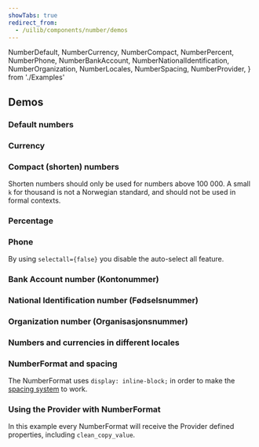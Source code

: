 ```yaml
---
showTabs: true
redirect_from:
  - /uilib/components/number/demos
---
```


  NumberDefault,
  NumberCurrency,
  NumberCompact,
  NumberPercent,
  NumberPhone,
  NumberBankAccount,
  NumberNationalIdentification,
  NumberOrganization,
  NumberLocales,
  NumberSpacing,
  NumberProvider,
} from './Examples'

## Demos

<ChangeLocale
  label="Locale used in the demos:"
  label_direction="vertical"
/>

### Default numbers

<NumberDefault />

### Currency

<NumberCurrency />

### Compact (shorten) numbers

Shorten numbers should only be used for numbers above 100 000. A small `k` for thousand is not a Norwegian standard, and should not be used in formal contexts.

<NumberCompact />

### Percentage

<NumberPercent />

### Phone

By using `selectall={false}` you disable the auto-select all feature.

<NumberPhone />

### Bank Account number (Kontonummer)

<NumberBankAccount />

### National Identification number (Fødselsnummer)

<NumberNationalIdentification />

### Organization number (Organisasjonsnummer)

<NumberOrganization />

### Numbers and currencies in different locales

<NumberLocales />

### NumberFormat and spacing

The NumberFormat uses `display: inline-block;` in order to make the [spacing system](/uilib/components/space) to work.

<NumberSpacing />

### Using the Provider with NumberFormat

In this example every NumberFormat will receive the Provider defined properties, including `clean_copy_value`.

<NumberProvider />
